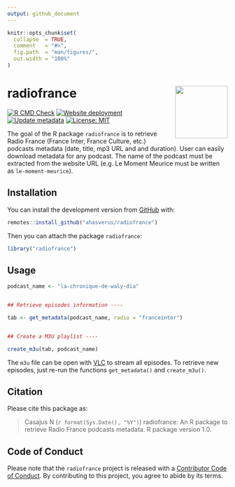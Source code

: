 ```yaml
---
output: github_document
---
```


<!-- README.md is generated from README.Rmd. Please edit that file -->


```r
knitr::opts_chunk$set(
  collapse  = TRUE,
  comment   = "#>",
  fig.path  = "man/figures/",
  out.width = "100%"
)
```



radiofrance <img src="https://raw.githubusercontent.com/ahasverus/mystickers/master/pngs/radiofrance.png" height="120px" align="right" style="float:right; height:120px;"/>
=========================================================

<!-- badges: start -->
[![R CMD Check](https://github.com/ahasverus/radiofrance/actions/workflows/R-CMD-check.yaml/badge.svg)](https://github.com/ahasverus/radiofrance/actions/workflows/R-CMD-check.yaml)
[![Website deployment](https://github.com/ahasverus/radiofrance/actions/workflows/pkgdown.yaml/badge.svg)](https://github.com/ahasverus/radiofrance/actions/workflows/pkgdown.yaml)
[![Update metadata](https://github.com/ahasverus/radiofrance/actions/workflows/update-podcasts.yml/badge.svg)](https://github.com/ahasverus/radiofrance/actions/workflows/update-podcasts.yml)
[![License: MIT](https://img.shields.io/badge/License-MIT-yellow.svg)](https://choosealicense.com/licenses/mit/)
<!-- badges: end -->


The goal of the R package `radiofrance` is to retrieve Radio France 
(France Inter, France Culture, etc.) podcasts metadata (date, title, mp3 URL and 
and duration). User can easily download metadata for any podcast. The name of 
the podcast must be extracted from the website URL (e.g. Le Moment Meurice must 
be written as `le-moment-meurice`).



## Installation

You can install the development version from [GitHub](https://github.com/) with:

```r
remotes::install_github("ahasverus/radiofrance")
```

Then you can attach the package `radiofrance`:

```r
library("radiofrance")
```



## Usage

```r
podcast_name <- "la-chronique-de-waly-dia"


## Retrieve episodes information ----

tab <- get_metadata(podcast_name, radio = "franceinter")


## Create a M3U playlist ----

create_m3u(tab, podcast_name)
```



The `m3u` file can be open with [VLC](https://www.videolan.org/vlc/index.en.html) 
to stream all episodes. To retrieve new episodes, just re-run the functions 
`get_metadata()` and `create_m3u()`. 


## Citation

Please cite this package as: 

> Casajus N (`r format(Sys.Date(), "%Y")`) radiofrance: An R package to retrieve
Radio France podcasts metadata. R package version 1.0.



## Code of Conduct

Please note that the `radiofrance` project is released with a 
[Contributor Code of Conduct](https://contributor-covenant.org/version/2/0/CODE_OF_CONDUCT.html). 
By contributing to this project, you agree to abide by its terms.
